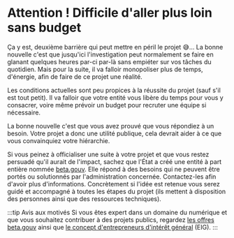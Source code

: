 # Attention ! Difficile d'aller plus loin sans budget

Ça y est, deuxième barrière qui peut mettre en péril le projet 😅… La bonne nouvelle c'est que jusqu'ici l'investigation peut normalement se faire en glanant quelques heures par-ci par-là sans empiéter sur vos tâches du quotidien. Mais pour la suite, il va falloir monopoliser plus de temps, d'énergie, afin de faire de ce projet une réalité.

Les conditions actuelles sont peu propices à la réussite du projet (sauf s'il est tout petit). Il va falloir que votre entité vous libère du temps pour vous y consacrer, voire même prévoir un budget pour recruter une équipe si nécessaire.

La bonne nouvelle c'est que vous avez prouvé que vous répondiez à un besoin. Votre projet a donc une utilité publique, cela devrait aider à ce que vous convainquiez votre hiérarchie.

Si vous peinez à officialiser une suite à votre projet et que vous restez persuadé qu'il aurait de l'impact, sachez que l'État a créé une entité à part entière nommée [beta.gouv](https://beta.gouv.fr). Elle répond à des besoins qui ne peuvent être portés ou solutionnés par l'administration concernée. Contactez-les afin d'avoir plus d'informations. Concrètement si l'idée est retenue vous serez guidé et accompagné à toutes les étapes du projet (ils mettent à disposition des personnes ainsi que des ressources techniques).

:::tip Avis aux motivés
Si vous êtes expert dans un domaine du numérique et que vous souhaitez contribuer à des projets publics, regardez [les offres beta.gouv](https://www.welcometothejungle.com/fr/companies/communaute-beta-gouv/jobs) ainsi que [le concept d'entrepreneurs d'intérêt général](https://eig.etalab.gouv.fr) (EIG).
:::

